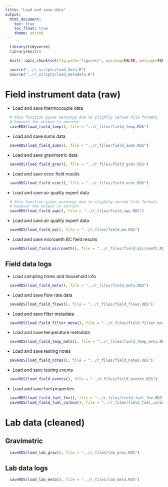 ```yaml
---
title: "Load and save data"
output:
  html_document:
    toc: true
    toc_float: true
    theme: united
---
```


```r
  library(tidyverse)
  library(knitr)
```

```r
  knitr::opts_chunk$set(fig.path='figures/', warning=FALSE, message=FALSE, cache=FALSE)
```

```r
  source("../r_scripts/load_data.R")
  source("../r_scripts/load_metadata.R")
```

# Field instrument data (raw)

* Load and save thermocouple data

```r
  # this function gives warnings due to slightly varied file formats 
  # however the output is correct
  saveRDS(load_field_temp(), file = "../r_files/field_temp.RDS")
```

* Load and save sums data

```r
  saveRDS(load_field_sums(), file = "../r_files/field_sums.RDS")
```

* Load and save gravimetric data

```r
  saveRDS(load_field_grav(), file = "../r_files/field_grav.RDS")
```

* Load and save ecoc field results


```r
  saveRDS(load_field_ecoc(), file = "../r_files/field_ecoc.RDS")
```

* Load and save air quality expert data

```r
  # this function gives warnings due to slightly varied file formats 
  # however the output is correct
  saveRDS(load_field_aqe(), file = "../r_files/field_aqe.RDS")
```

* Load and save air quality expert data

```r
  saveRDS(load_field_ma(), file = "../r_files/field_ma.RDS")
```
 
 * Load and save microaeth BC field results

```r
  saveRDS(load_field_microaeth(), file = "../r_files/field_microaeth.RDS")
```
## Field data logs

* Load sampling times and household info

```r
  saveRDS(load_field_meta(), file = "../r_files/field_meta.RDS")
```

* Load and save flow rate data

```r
  saveRDS(load_field_flows(), file = "../r_files/field_flows.RDS")
```

* Load and save filter metadata

```r
  saveRDS(load_field_filter_meta(), file = "../r_files/field_filter_meta.RDS")
```

* Load and save temperature metadata

```r
  saveRDS(load_field_temp_meta(), file = "../r_files/field_temp_meta.RDS")
```

* Load and save testing notes

```r
  saveRDS(load_field_notes(), file = "../r_files/field_notes.RDS")
```

* Load and save testing events

```r
  saveRDS(load_field_events(), file = "../r_files/field_events.RDS")
```

* Load and save fuel properties 

```r
  saveRDS(load_field_fuel_lhv(), file = "../r_files/field_fuel_lhv.RDS")
  saveRDS(load_field_fuel_carbon(), file = "../r_files/field_fuel_carbon.RDS")
```


# Lab data (cleaned)

## Gravimetric

```r
  saveRDS(load_lab_grav(), file = "../r_files/lab_grav.RDS")
```

## Lab data logs

```r
  saveRDS(load_lab_meta(), file = "../r_files/lab_meta.RDS")
```

